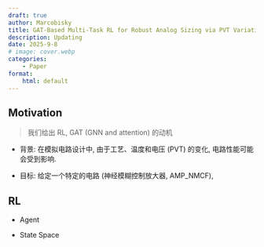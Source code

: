 ```yaml
---
draft: true
author: Marcobisky
title: GAT-Based Multi-Task RL for Robust Analog Sizing via PVT Variation-Aware Attention Sampling
description: Updating
date: 2025-9-8
# image: cover.webp
categories:
    - Paper
format: 
    html: default
---
```


## Motivation

> 我们给出 RL, GAT (GNN and attention) 的动机

- 背景: 在模拟电路设计中, 由于工艺、温度和电压 (PVT) 的变化, 电路性能可能会受到影响. 

- 目标: 给定一个特定的电路 (神经模糊控制放大器, AMP_NMCF), 

## RL

- Agent

- State Space